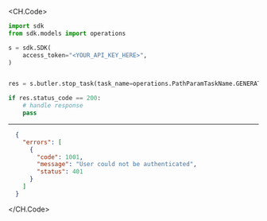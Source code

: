 
<CH.Code>
```python StopTask.py
import sdk
from sdk.models import operations

s = sdk.SDK(
    access_token="<YOUR_API_KEY_HERE>",
)


res = s.butler.stop_task(task_name=operations.PathParamTaskName.GENERATE_CHAPTER_THUMBS)

if res.status_code == 200:
    # handle response
    pass
```
---

```json Example Response
  {
    "errors": [
      {
        "code": 1001,
        "message": "User could not be authenticated",
        "status": 401
      }
    ]
  }
```
</CH.Code>

